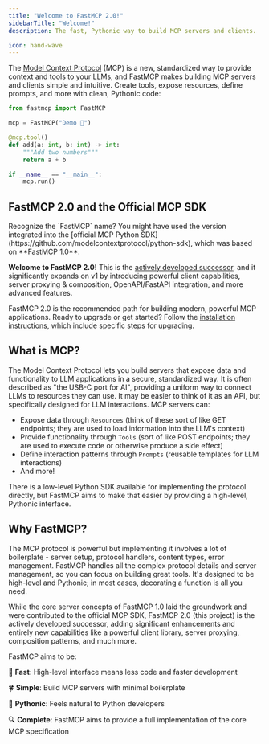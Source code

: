 ```yaml
---
title: "Welcome to FastMCP 2.0!"
sidebarTitle: "Welcome!"
description: The fast, Pythonic way to build MCP servers and clients.

icon: hand-wave
---
```



The [Model Context Protocol](https://modelcontextprotocol.io/) (MCP) is a new, standardized way to provide context and tools to your LLMs, and FastMCP makes building MCP servers and clients simple and intuitive. Create tools, expose resources, define prompts, and more with clean, Pythonic code:

```python {1, 3, 5, 11}
from fastmcp import FastMCP

mcp = FastMCP("Demo 🚀")

@mcp.tool()
def add(a: int, b: int) -> int:
    """Add two numbers"""
    return a + b

if __name__ == "__main__":
    mcp.run()
```


## FastMCP 2.0 and the Official MCP SDK

<Tip>
Recognize the `FastMCP` name? You might have used the version integrated into the [official MCP Python SDK](https://github.com/modelcontextprotocol/python-sdk), which was based on **FastMCP 1.0**.


**Welcome to FastMCP 2.0!** This is the [actively developed successor](https://github.com/jlowin/fastmcp), and it significantly expands on v1 by introducing powerful client capabilities, server proxying & composition, OpenAPI/FastAPI integration, and more advanced features.

FastMCP 2.0 is the recommended path for building modern, powerful MCP applications. Ready to upgrade or get started? Follow the [installation instructions](/getting-started/installation), which include specific steps for upgrading.
</Tip>



## What is MCP?
The Model Context Protocol lets you build servers that expose data and functionality to LLM applications in a secure, standardized way. It is often described as "the USB-C port for AI", providing a uniform way to connect LLMs to resources they can use. It may be easier to think of it as an API, but specifically designed for LLM interactions. MCP servers can:

- Expose data through `Resources` (think of these sort of like GET endpoints; they are used to load information into the LLM's context)
- Provide functionality through `Tools` (sort of like POST endpoints; they are used to execute code or otherwise produce a side effect)
- Define interaction patterns through `Prompts` (reusable templates for LLM interactions)
- And more!

There is a low-level Python SDK available for implementing the protocol directly, but FastMCP aims to make that easier by providing a high-level, Pythonic interface.


## Why FastMCP?

The MCP protocol is powerful but implementing it involves a lot of boilerplate - server setup, protocol handlers, content types, error management. FastMCP handles all the complex protocol details and server management, so you can focus on building great tools. It's designed to be high-level and Pythonic; in most cases, decorating a function is all you need.

While the core server concepts of FastMCP 1.0 laid the groundwork and were contributed to the official MCP SDK, FastMCP 2.0 (this project) is the actively developed successor, adding significant enhancements and entirely new capabilities like a powerful client library, server proxying, composition patterns, and much more.

FastMCP aims to be:

🚀 **Fast**: High-level interface means less code and faster development

🍀 **Simple**: Build MCP servers with minimal boilerplate

🐍 **Pythonic**: Feels natural to Python developers

🔍 **Complete**: FastMCP aims to provide a full implementation of the core MCP specification


